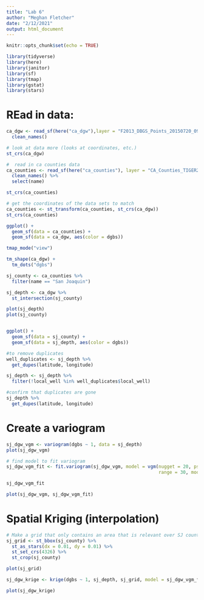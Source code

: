 ```yaml
---
title: "Lab 6"
author: "Meghan Fletcher"
date: "2/12/2021"
output: html_document
---
```


```r
knitr::opts_chunk$set(echo = TRUE)

library(tidyverse)
library(here)
library(janitor)
library(sf)
library(tmap)
library(gstat)
library(stars)
```

# REad in data:
```r
ca_dgw <- read_sf(here("ca_dgw"),layer = "F2013_DBGS_Points_20150720_093252") %>% 
  clean_names()

# look at data more (looks at coordinates, etc.)
st_crs(ca_dgw)

#  read in ca counties data
ca_counties <- read_sf(here("ca_counties"), layer = "CA_Counties_TIGER2016") %>% 
  clean_names() %>% 
  select(name)

st_crs(ca_counties)

# get the coordinates of the data sets to match
ca_counties <- st_transform(ca_counties, st_crs(ca_dgw))
st_crs(ca_counties)
```

```r
ggplot() +
  geom_sf(data = ca_counties) +
  geom_sf(data = ca_dgw, aes(color = dgbs))
```

```r
tmap_mode("view")

tm_shape(ca_dgw) +
  tm_dots("dgbs")
```

```r
sj_county <- ca_counties %>% 
  filter(name == "San Joaquin")

sj_depth <- ca_dgw %>% 
  st_intersection(sj_county)

plot(sj_depth)
plot(sj_county)


ggplot() +
  geom_sf(data = sj_county) +
  geom_sf(data = sj_depth, aes(color = dgbs))
```

```r
#to remove duplicates
well_duplicates <- sj_depth %>% 
  get_dupes(latitude, longitude)

sj_depth <- sj_depth %>% 
  filter(!local_well %in% well_duplicates$local_well)

#confirm that duplicates are gone
sj_depth %>% 
  get_dupes(latitude, longitude)
```


# Create a variogram
```r
sj_dgw_vgm <- variogram(dgbs ~ 1, data = sj_depth)
plot(sj_dgw_vgm)

# find model to fit variogram
sj_dgw_vgm_fit <- fit.variogram(sj_dgw_vgm, model = vgm(nugget = 20, psill = 3000, 
                                                        range = 30, model = "Gau"))

sj_dgw_vgm_fit

plot(sj_dgw_vgm, sj_dgw_vgm_fit)
```

# Spatial Kriging (interpolation)
```r
# Make a grid that only contains an area that is relevant over SJ county
sj_grid <- st_bbox(sj_county) %>% 
  st_as_stars(dx = 0.01, dy = 0.01) %>% 
  st_set_crs(4326) %>% 
  st_crop(sj_county)

plot(sj_grid)
```

```r
sj_dgw_krige <- krige(dgbs ~ 1, sj_depth, sj_grid, model = sj_dgw_vgm_fit)

plot(sj_dgw_krige)
```









